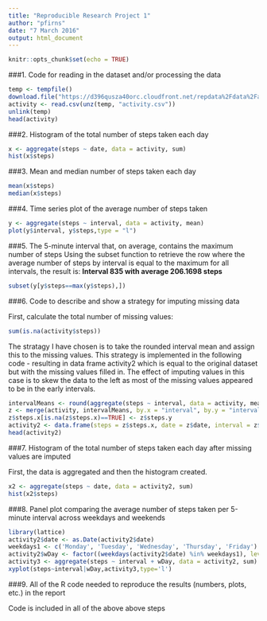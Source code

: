---
title: "Reproducible Research Project 1"
author: "pfirns"
date: "7 March 2016"
output: html_document
---

```{r setup, include=FALSE}
knitr::opts_chunk$set(echo = TRUE)
```



###1. Code for reading in the dataset and/or processing the data

```{r 1}
temp <- tempfile()
download.file("https://d396qusza40orc.cloudfront.net/repdata%2Fdata%2Factivity.zip",temp)
activity <- read.csv(unz(temp, "activity.csv"))
unlink(temp)
head(activity)
```

###2. Histogram of the total number of steps taken each day
```{r 2}
x <- aggregate(steps ~ date, data = activity, sum)
hist(x$steps)
```

###3. Mean and median number of steps taken each day
```{r 3}
mean(x$steps)
median(x$steps)
```

###4. Time series plot of the average number of steps taken
```{r 4}
y <- aggregate(steps ~ interval, data = activity, mean)
plot(y$interval, y$steps,type = "l")
```

###5. The 5-minute interval that, on average, contains the maximum number of steps
Using the subset function to retrieve the row where the average number of steps by interval is equal to the maximum for all intervals, the result is: 
**Interval 835 with average 206.1698 steps**
```{r 5}
subset(y[y$steps==max(y$steps),])
```

###6. Code to describe and show a strategy for imputing missing data

First, calculate the total number of missing values: 
```{r 6a}
sum(is.na(activity$steps))
```

The stratagy I have chosen is to take the rounded interval mean and assign this to the missing values. This strategy is implemented in the following code - resulting in data frame activity2 which is equal to the original dataset but with the missing values filled in. 
The effect of imputing values in this case is to skew the data to the left as most of the missing values appeared to be in the early intervals. 
```{r 6b}
intervalMeans <- round(aggregate(steps ~ interval, data = activity, mean))
z <- merge(activity, intervalMeans, by.x = "interval", by.y = "interval")
z$steps.x[is.na(z$steps.x)==TRUE] <- z$steps.y
activity2 <- data.frame(steps = z$steps.x, date = z$date, interval = z$interval)
head(activity2)
```

###7. Histogram of the total number of steps taken each day after missing values are imputed

First, the data is aggregated and then the histogram created. 
```{r 7}
x2 <- aggregate(steps ~ date, data = activity2, sum)
hist(x2$steps)
```

###8. Panel plot comparing the average number of steps taken per 5-minute interval across weekdays and weekends
```{r 8}
library(lattice)
activity2$date <- as.Date(activity2$date)
weekdays1 <- c('Monday', 'Tuesday', 'Wednesday', 'Thursday', 'Friday')
activity2$wDay <- factor((weekdays(activity2$date) %in% weekdays1), levels=c(FALSE, TRUE), labels=c('weekend', 'weekday'))
activity3 <- aggregate(steps ~ interval + wDay, data = activity2, sum)
xyplot(steps~interval|wDay,activity3,type='l')
```


###9. All of the R code needed to reproduce the results (numbers, plots, etc.) in the report

Code is included in all of the above above steps